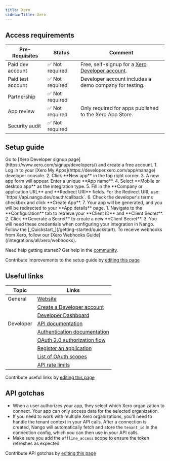 ```yaml
---
title: Xero
sidebarTitle: Xero
---
```




<StatusWidget service="xero" />

<Overview />
<PreBuiltTooling />
<PreBuiltUseCases />

## Access requirements
 Pre-Requisites | Status | Comment|
| - | - | - |
| Paid dev account | ✅ Not required | Free, self-signup for a [Xero Developer account](https://www.xero.com/signup/developers/). |
| Paid test account | ✅ Not required | Developer account includes a demo company for testing. |
| Partnership | ✅ Not required | |
| App review | ✅ Not required | Only required for apps published to the Xero App Store. |
| Security audit | ✅ Not required | |


## Setup guide

<Steps>
  <Step title="Create a Xero Developer account">
    Go to [Xero Developer signup page](https://www.xero.com/signup/developers/) and create a free account.
  </Step>
  <Step title="Create a new app">
    1. Log in to your [Xero My Apps](https://developer.xero.com/app/manage) developer console.
    2. Click **New app** in the top right corner.
    3. A new app form will appear. Enter a unique **App name**.
    4. Select **Mobile or desktop app** as the integration type.
    5. Fill in the **Company or application URL** and **Redirect URI** fields. For the Redirect URI, use: `https://api.nango.dev/oauth/callback`.
    6. Check the developer's terms checkbox and click **Create App**.
    7. Your app will be generated, and you will be redirected to your **App details** page.
  </Step>
  <Step title="Obtain API credentials">
    1. Navigate to the **Configuration** tab to retrieve your **Client ID** and **Client Secret**.
    2. Click **Generate a Secret** to create a new **Client Secret**.
    3. You will need these credentials when configuring your integration in Nango.
  </Step>
  <Step title="Next">
    Follow the [_Quickstart_](/getting-started/quickstart).
  </Step>
</Steps>

<Tip>
To receive webhooks from Xero, follow our [Xero Webhooks Guide](/integrations/all/xero/webhooks).
</Tip>

<Tip>Need help getting started? Get help in the [community](https://nango.dev/slack).</Tip>

<Note>Contribute improvements to the setup guide by [editing this page](https://github.com/nangohq/nango/tree/master/docs-v2/integrations/all/xero.mdx)</Note>


## Useful links


| Topic | Links |
| - | - |
| General | [Website](https://www.xero.com/) |
| | [Create a Developer account](https://www.xero.com/signup/developers/) |
| | [Developer Dashboard](https://developer.xero.com/app/manage) |
| Developer | [API documentation](https://developer.xero.com/documentation/getting-started-guide) |
| | [Authentication documentation](https://developer.xero.com/documentation/guides/oauth2/overview) |
| | [OAuth 2.0 authorization flow](https://developer.xero.com/documentation/guides/oauth2/auth-flow) |
| | [Register an application](https://developer.xero.com/app/manage) |
| | [List of OAuth scopes](https://developer.xero.com/documentation/guides/oauth2/scopes) |
| | [API rate limits](https://developer.xero.com/documentation/best-practices/integration-health/rate-limits/) |

<Note>Contribute useful links by [editing this page](https://github.com/nangohq/nango/tree/master/docs-v2/integrations/all/xero.mdx)</Note>

## API gotchas

- When a user authorizes your app, they select which Xero organization to connect. Your app can only access data for the selected organization.
- If you need to work with multiple Xero organizations, you'll need to handle the tenant context in your API calls. After a connection is created, Nango will automatically fetch and store the `tenant_id` in the connection config, which you can then use in your API calls.
- Make sure you add the `offline_access` scope to ensure the token refreshes as expected

<Note>Contribute API gotchas by [editing this page](https://github.com/nangohq/nango/tree/master/docs-v2/integrations/all/xero.mdx)</Note>
